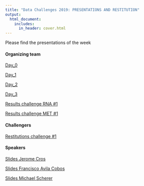 ```yaml
---
title: "Data Challenges 2019: PRESENTATIONS AND RESTITUTION"
output:
  html_document:
    includes:
      in_header: cover.html
---
```


Please find the presentations of the week

  
#### Organizing team

[Day_0](presentation/2019_hadaca_day0.pdf)

[Day_1](presentation/2019_hadaca_day1-1.pdf)

[Day_2](presentation/2019_hadaca_day2.pdf)

[Day_3](presentation/meeting_report.pdf)

[Results challenge RNA #1](presentation/competition_results_-_Phase_1_-_rna.pdf)

[Results challenge MET #1](presentation/competition_results_-_Phase_1_-_met.pdf)

#### Challengers

[Restitutions challenge #1](presentation/PDFsam_merge.pdf)

#### Speakers

[Slides Jerome Cros](presentation/Heterogeneite ADKP v2 HADACA.pdf)

[Slides Francisco Avila Cobos](presentation/HADACA2019_Francisco_AvilaCobosPDF.pdf)

[Slides Michael Scherer](presentation/MeDeCom_Michael_Scherer.pdf)
